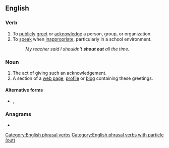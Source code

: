 {{also|shoutout|shout-out}}
==English==

===Verb===
{{en-verb|shouts out|shouting out|shouted out|shouted out}}

# To [[publicly]] [[greet]] or [[acknowledge]] a person, group, or organization.
# To [[speak]] when [[inappropriate]], particularly in a school environment.
#: ''My teacher said I shouldn't '''shout out''' all the time.''

===Noun===
{{en-noun|shouts out}}

# The act of giving such an acknowledgement.
# A section of a [[web page]], [[profile]] or [[blog]] containing these greetings.

====Alternative forms====
* {{l|en|shoutout}}, {{l|en|shout-out}}

===Anagrams===
* {{l|en|outshout}}
[[Category:English phrasal verbs]]
[[Category:English phrasal verbs with particle (out)]]
